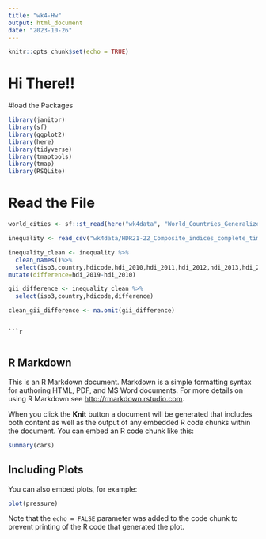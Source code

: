 ```yaml
---
title: "wk4-Hw"
output: html_document
date: "2023-10-26"
---
```


```r
knitr::opts_chunk$set(echo = TRUE)
```
# Hi There!!
#load the Packages
```r
library(janitor)
library(sf)
library(ggplot2)
library(here)
library(tidyverse)
library(tmaptools)
library(tmap)
library(RSQLite)
``` 
# Read the File
```r
world_cities <- sf::st_read(here("wk4data", "World_Countries_Generalized", "World_Countries_Generalized.shp"))
```


```r
inequality <- read_csv("wk4data/HDR21-22_Composite_indices_complete_time_series.csv", locale = locale(encoding = "latin1"), na = "")
```

```r
inequality_clean <- inequality %>%
  clean_names()%>%
  select(iso3,country,hdicode,hdi_2010,hdi_2011,hdi_2012,hdi_2013,hdi_2014,hdi_2015,hdi_2016,hdi_2017,hdi_2018,hdi_2019) %>%
mutate(difference=hdi_2019-hdi_2010)
```
```r
gii_difference <- inequality_clean %>%
  select(iso3,country,hdicode,difference)
```
```r
clean_gii_difference <- na.omit(gii_difference)
```
  
```

```r

```


```r

```

## R Markdown

This is an R Markdown document. Markdown is a simple formatting syntax for authoring HTML, PDF, and MS Word documents. For more details on using R Markdown see <http://rmarkdown.rstudio.com>.

When you click the **Knit** button a document will be generated that includes both content as well as the output of any embedded R code chunks within the document. You can embed an R code chunk like this:

```r
summary(cars)
```

## Including Plots

You can also embed plots, for example:

```r
plot(pressure)
```

Note that the `echo = FALSE` parameter was added to the code chunk to prevent printing of the R code that generated the plot.

